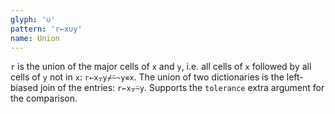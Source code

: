 ```yaml
---
glyph: '∪'
pattern: 'r←x∪y'
name: Union
---
```


`r` is the union of the major cells of `x` and `y`, i.e. all cells of `x` followed by all cells of `y` not in `x`: `r←x⍪y⌿⍨~y∊x`. The union of two dictionaries is the left-biased join of the entries: `r←x⍪⍨y`. Supports the `tolerance` extra argument for the comparison.
